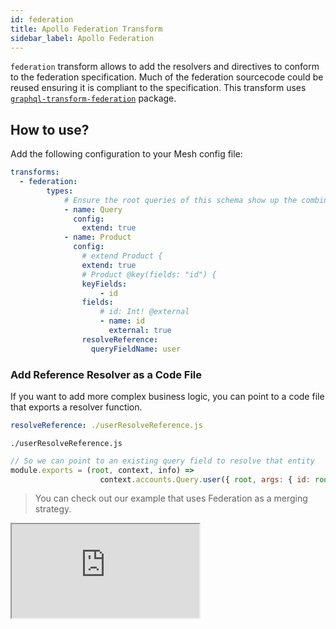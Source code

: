 ```yaml
---
id: federation
title: Apollo Federation Transform
sidebar_label: Apollo Federation
---
```


`federation` transform allows to add the resolvers and directives to conform to the federation specification. Much of the federation sourcecode could be reused ensuring it is compliant to the specification. This transform uses [`graphql-transform-federation`](https://github.com/0xR/graphql-transform-federation) package.

<PackageInstall packages="@graphql-mesh/transform-federation" />

## How to use?

Add the following configuration to your Mesh config file:

```yml
transforms:
  - federation:
        types:
            # Ensure the root queries of this schema show up the combined schema
            - name: Query
              config:
                extend: true
            - name: Product
              config:
                # extend Product {
                extend: true
                # Product @key(fields: "id") {
                keyFields:
                    - id
                fields:
                    # id: Int! @external
                    - name: id
                      external: true
                resolveReference:
                  queryFieldName: user

```

### Add Reference Resolver as a Code File

If you want to add more complex business logic, you can point to a code file that exports a resolver function.

```yaml
resolveReference: ./userResolveReference.js
```

`./userResolveReference.js`
```js
// So we can point to an existing query field to resolve that entity
module.exports = (root, context, info) =>
                    context.accounts.Query.user({ root, args: { id: root.id }, context, info })
```

> You can check out our example that uses Federation as a merging strategy.

<iframe
     src="https://codesandbox.io/embed/github/Urigo/graphql-mesh/tree/master/examples/federation-example?fontsize=14&hidenavigation=1&theme=dark&module=%2F.meshrc.yml"
     style={{width:"100%", height:"500px", border:"0", borderRadius: "4px", overflow:"hidden"}}
     title="federation-example"
     allow="geolocation; microphone; camera; midi; vr; accelerometer; gyroscope; payment; ambient-light-sensor; encrypted-media; usb"
     sandbox="allow-modals allow-forms allow-popups allow-scripts allow-same-origin" />

{@import ../generated-markdown/FederationTransform.generated.md}
